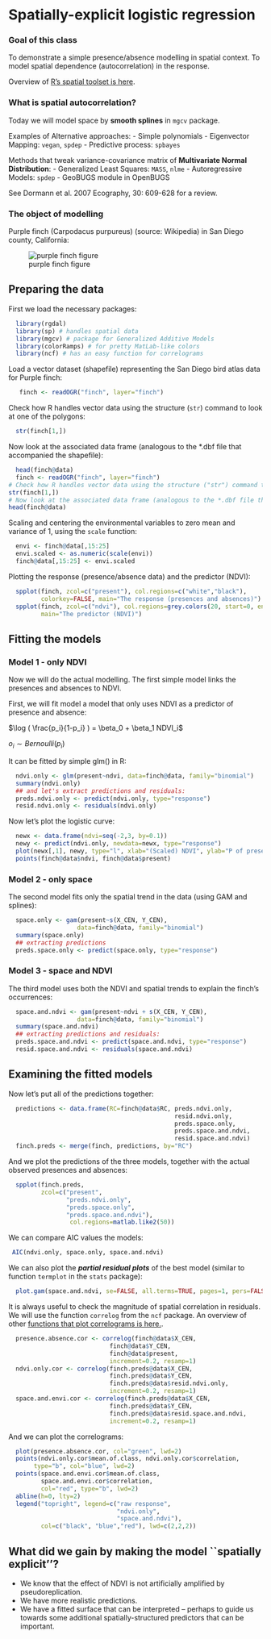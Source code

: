 Spatially-explicit logistic regression
======================================

### Goal of this class

To demonstrate a simple presence/absence modelling in spatial context. To model spatial     dependence (autocorrelation) in the response. 
  
  Overview of [R's spatial toolset is here](http://cran.r-project.org/web/views/Spatial.html).
  
### What is spatial autocorrelation?
  
Today we will model space by **smooth splines** in ```mgcv``` package. 
  
Examples of Alternative approaches:
  - Simple polynomials
  - Eigenvector Mapping: ```vegan```, ```spdep```
  - Predictive process: ```spbayes```
  
Methods that tweak variance-covariance matrix of **Multivariate Normal Distribution**:
  - Generalized Least Squares: ```MASS```, ```nlme```
  - Autoregressive Models: ```spdep```
  - GeoBUGS module in OpenBUGS
  
See Dormann et al. 2007 Ecography, 30: 609-628 for a review.

### The object of modelling

Purple finch (Carpodacus purpureus) (source: Wikipedia) in San Diego county, California:

![purple finch figure](figure/finch_photo.png)

Preparing the data
------------------

First we load the necessary packages:
```r
  library(rgdal)
  library(sp) # handles spatial data
  library(mgcv) # package for Generalized Additive Models
  library(colorRamps) # for pretty MatLab-like colors
  library(ncf) # has an easy function for correlograms
```

Load a vector dataset (shapefile) representing the San Diego bird atlas data for Purple finch:
```r
   finch <- readOGR("finch", layer="finch")
```

Check how R handles vector data using the structure (```str```) command to look at one of the polygons:
```r
  str(finch[1,])
```
Now look at the associated data frame (analogous to the *.dbf file that accompanied the shapefile):
```r
  head(finch@data)
  finch <- readOGR("finch", layer="finch")
# Check how R handles vector data using the structure ("str") command to look at one of the polygons
str(finch[1,])
# Now look at the associated data frame (analogous to the *.dbf file that accompanied the shapefile)
head(finch@data)
```

Scaling and centering the environmental variables to zero mean and variance of 1, using the ```scale``` function:
```r
  envi <- finch@data[,15:25] 
  envi.scaled <- as.numeric(scale(envi))
  finch@data[,15:25] <- envi.scaled
```

Plotting the response (presence/absence data) and the predictor (NDVI):
```r
  spplot(finch, zcol=c("present"), col.regions=c("white","black"),
         colorkey=FALSE, main="The response (presences and absences)")
  spplot(finch, zcol=c("ndvi"), col.regions=grey.colors(20, start=0, end=1),
         main="The predictor (NDVI)")
```

Fitting the models
------------------

### Model 1 - only NDVI

Now we will do the actual modelling. The first simple model links the presences and absences to NDVI.

First, we will fit model a model that only uses NDVI as a predictor of presence and absence:

$\log ( \frac{p_i}{1-p_i} ) = \beta_0 + \beta_1 NDVI_i$

$o_i \sim Bernoulli(p_i)$

It can be fitted by simple glm() in R:
```r
  ndvi.only <- glm(present~ndvi, data=finch@data, family="binomial")
  summary(ndvi.only)
  ## and let's extract predictions and residuals:
  preds.ndvi.only <- predict(ndvi.only, type="response")
  resid.ndvi.only <- residuals(ndvi.only)
```

Now let's plot the logistic curve:
```r
  newx <- data.frame(ndvi=seq(-2,3, by=0.1))
  newy <- predict(ndvi.only, newdata=newx, type="response")
  plot(newx[,1], newy, type="l", xlab="(Scaled) NDVI", ylab="P of presence", col="red")
  points(finch@data$ndvi, finch@data$present)
```

### Model 2 - only space

The second model fits only the spatial trend in the data (using GAM and splines):
```r
  space.only <- gam(present~s(X_CEN, Y_CEN),
                   data=finch@data, family="binomial")
  summary(space.only)
  ## extracting predictions
  preds.space.only <- predict(space.only, type="response")
```

### Model 3 - space and NDVI

The third model uses both the NDVI and spatial trends to explain the finch's occurrences:
```r
  space.and.ndvi <- gam(present~ndvi + s(X_CEN, Y_CEN),
                   data=finch@data, family="binomial")
  summary(space.and.ndvi)
  ## extracting predictions and residuals:
  preds.space.and.ndvi <- predict(space.and.ndvi, type="response")
  resid.space.and.ndvi <- residuals(space.and.ndvi)
```

Examining the fitted models
---------------------------

Now let's put all of the predictions together:
```r
  predictions <- data.frame(RC=finch@data$RC, preds.ndvi.only, 
                                              resid.ndvi.only,
                                              preds.space.only,
                                              preds.space.and.ndvi,
                                              resid.space.and.ndvi)
  finch.preds <- merge(finch, predictions, by="RC")
```

And we plot the predictions of the three models, together with the actual observed presences and absences:
```r
  spplot(finch.preds, 
         zcol=c("present",
                "preds.ndvi.only",
                "preds.space.only",
                "preds.space.and.ndvi"), 
                 col.regions=matlab.like2(50))
```

We can compare AIC values the models:
```r
 AIC(ndvi.only, space.only, space.and.ndvi)
```

We can also plot the ***partial residual plots*** of the best model (similar to function ```termplot``` in the ```stats``` package):
```r
  plot.gam(space.and.ndvi, se=FALSE, all.terms=TRUE, pages=1, pers=FALSE)
```

It is always useful to check the magnitude of spatial correlation in residuals. We will use the function ```correlog``` from the ```ncf``` package. An overview of other [functions that plot correlograms is here.](http://www.petrkeil.com/?p=1050).
```r
  presence.absence.cor <- correlog(finch@data$X_CEN,
                            finch@data$Y_CEN,
                            finch@data$present,
                            increment=0.2, resamp=1)
  ndvi.only.cor <- correlog(finch.preds@data$X_CEN,
                            finch.preds@data$Y_CEN, 
                            finch.preds@data$resid.ndvi.only, 
                            increment=0.2, resamp=1)
  space.and.envi.cor <- correlog(finch.preds@data$X_CEN,
                            finch.preds@data$Y_CEN,
                            finch.preds@data$resid.space.and.ndvi,
                            increment=0.2, resamp=1)

```

And we can plot the correlograms:
```r
  plot(presence.absence.cor, col="green", lwd=2)
  points(ndvi.only.cor$mean.of.class, ndvi.only.cor$correlation,
       type="b", col="blue", lwd=2)
  points(space.and.envi.cor$mean.of.class, 
         space.and.envi.cor$correlation,
         col="red", type="b", lwd=2)
  abline(h=0, lty=2)
  legend("topright", legend=c("raw response",
                              "ndvi.only",
                              "space.and.ndvi"),
         col=c("black", "blue","red"), lwd=c(2,2,2))
```

What did we gain by making the model ``spatially explicit''?
------------------------------------------------------------

- We know that the effect of NDVI is not artificially amplified by pseudoreplication.
- We have more realistic predictions.
- We have a fitted surface that can be interpreted -- perhaps to guide us towards some additional spatially-structured predictors that can be important.


